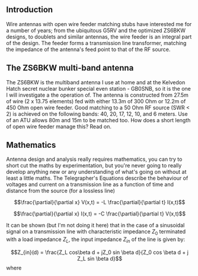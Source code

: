 == Introduction ==

Wire antennas with open wire feeder matching stubs have interested me for a number of years; from the ubiquitous G5RV and the optimized ZS6BKW designs, to  doublets and similar antennas, the wire feeder is an integral part of the design. The feeder forms a transmission line transformer, matching the impedance of the antenna's feed point to that of the RF source.


== The ZS6BKW multi-band antenna ==

The ZS6BKW is the multiband antenna I use at home and at the Kelvedon Hatch secret nuclear bunker special even station - GB0SNB, so it is the one I will investigate a the operation of. The antenna is constructed from 27.5m of wire (2 x 13.75 elements) fed with either 13.3m of 300 Ohm or 12.2m of 450 Ohm open wire feeder. Good matching to a 50 Ohm RF source (SWR < 2) is achieved on the following bands: 40, 20, 17, 12, 10, and 6 meters. Use of an ATU allows 80m and 15m to be matched too. How does a short length of open wire feeder manage this? Read on.


== Mathematics ==
Antenna design and analysis really requires mathematics, you can try to short cut the maths by experimentation, but you're never going to really develop anything new or any understanding of what's going on without at least a little maths.
The Telegrapher's Equations describe the behaviour of voltages and current on a transmission line  as a function of time and distance from the source (for a lossless line)

:<math>
\frac{\partial}{\partial x} V(x,t) =
-L \frac{\partial}{\partial t} I(x,t)
</math>

:<math>
\frac{\partial}{\partial x} I(x,t) =
-C \frac{\partial}{\partial t} V(x,t)
</math>

It can be shown (but I'm not doing it here) that in the case of a sinusoidal signal on a transmission line with characteristic impedance <math>Z_0</math> terminated with a load impedance <math>Z_L</math>, the input impedance <math>Z_{in}</math> of the line is given by:

:<math>
Z_{in}(d) = \frac{Z_L cos\beta d + jZ_0 sin \beta d}{Z_0 cos \beta d + j Z_L sin \beta d}
</math>
where <math>\beta = \frac{2\pi}{\lambda}
